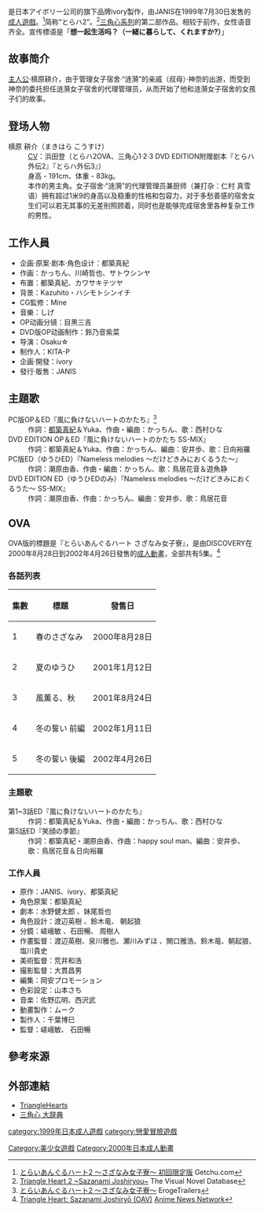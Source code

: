 {{Infobox animanga/Headerofja
|title= 三角心2 涟漪女子宿舍
|image= とらいあんぐるハート2 さざなみ女子寮.jpg
|size= 280px
|caption= 《三角心2 漣漪女子宿舍》遊戲封面
|japanese= とらいあんぐるハート2 さざなみ女子寮
|english= Triangle Hearts2
|kana= とらいあんぐるハートツー さざなみじょしりょう
|romaji= Toraianguru Hato Sazanami Joshiryo
|genre= [[戀愛|戀愛]]
}}
{{Infobox animanga/name
|original= 
|official= 
|formal= 
|common= 三角心2 涟漪女子宿舍
}}
{{Infobox animanga/Game
|標題=
|類型=[[戀愛冒險|戀愛冒險]]
|使用平台=Windows 95/98
|遊戲引擎=
|開發團隊=ivory
|代理商=JANIS
|製作人=KITA-P
|監製=Osaku☆
|腳本=[[都築真紀|都築真紀]]
|人物設定=かっちん
|音樂=しげ
|遊戲人數=1
|發售日=1999年7月30日<br>2002年6月14日（DVD EDITION）
|對象年齡=18禁
|結局數=12
}}
{{Infobox animanga/OVA
|ONA= 
|標題= 三角心 涟漪女子宿舍
|原案= 
|原作= JANIS、ivory、都築真紀
|總導演= 
|導演= 嵯峨敏、 石田暢
|系列構成= 
|劇本= 水野健太郎、妹尾哲也
|人物原案= かっちん
|人物設定= 渡辺英樹、鈴木竜、朝起狼
|機械設定= 
|音樂= 佐野広明、西沢武
|音樂製作= 
|動畫製作= ムーク
|製作= 
|書籍= 
|出版商= 
|代理發行= DISCOVERY
|其他代理發行=
|網路= 
|發售日= 2000年8月28日－2002年4月26日
|開始= 
|結束= 
|話數= 5
|其他= [[成人動畫|成人動畫]]
|版權= 
}}
{{Infobox animanga/Footerofja}}
{{Pathnav|三角心系列|frame=1}}
{{Vgname|三角心2 涟漪女子宿舍|ja=とらいあんぐるハート2 さざなみ女子寮}}是日本アイボリー公司的旗下品牌ivory製作，由JANIS在1999年7月30日发售的[[日本成人遊戲|成人遊戲]]。<ref>[http://www.getchu.com/soft.phtml?id=218 とらいあんぐるハート2 ～さざなみ女子寮～ 初回限定版] {{Wayback|url=http://www.getchu.com/soft.phtml?id=218 |date=20150803150928 }}Getchu.com{{en}}</ref>简称“とらハ2”。<ref>[https://vndb.org/v1121 Triangle Heart 2 ~Sazanami Joshiryou~] {{Wayback|url=https://vndb.org/v1121 |date=20161208233051 }}The Visual Novel Database{{en}}</ref>[[三角心系列|三角心系列]]的第二部作品。相较于前作，女性语音齐全。宣传標语是「'''想一起生活吗？（一緒に暮らして、くれますか?）'''」

== 故事简介 ==
[[主人公|主人公]]·槙原耕介，由于管理女子宿舍·“涟漪”的亲戚（叔母）·神奈的出游，而受到神奈的委托担任涟漪女子宿舍的代理管理员，从而开始了他和涟漪女子宿舍的女孩子们的故事。

== 登场人物 ==
;<span id="槙原耕介"></span>槙原 耕介（まきはら こうすけ）
:[[声優|CV]]：浜田登（とらハ2OVA、三角心1·2·3 DVD EDITION附赠剧本『とらハ外伝2』『とらハ外伝3』）
:身高 - 191cm、体重 - 83kg。
:本作的男主角。女子宿舍·“涟漪”的代理管理员兼厨师（兼打杂：仁村 真雪语）拥有超过1米9的身高以及稳重的性格和包容力，对于多愁善感的宿舍女生们可以若无其事的无差别照顾着，同时也是能够完成宿舍里各种复杂工作的男性。

== 工作人員 ==
*企画·原案·剧本·角色设计：都築真紀
*作画：かっちん、川崎哲也、サトウシンヤ
*布置：都築真紀、カワサキテツヤ
*背景：Kazuhito・ハシモトシンイチ
*CG監修：Mine
*音樂：しげ
*OP动画分镜：目黑三吉
*DVD版OP动画制作：鈴乃音紫菜
*导演：Osaku☆
*制作人：KITA-P
*企画·開發：ivory
*發行·販售：JANIS

== 主題歌 ==
;PC版OP＆ED『風に負けないハートのかたち』<ref>[http://erogetrailers.com/soft/3560#layout_page とらいあんぐるハート2 ～さざなみ女子寮～] {{Wayback|url=http://erogetrailers.com/soft/3560#layout_page |date=20160304202941 }}ErogeTrailers{{ja}}</ref>
:作詞：[[都築真紀|都築真紀]]＆Yuka、作曲・編曲：かっちん、歌：西村ひな
;DVD EDITION OP＆ED『風に負けないハートのかたち SS-MIX』
:作詞：都築真紀＆Yuka、作曲：かっちん、編曲：安井歩、歌：日向裕羅
;PC版ED（ゆうひED）『Nameless melodies 〜だけどきみにおくるうた〜』
:作詞：潮原由香、作曲・編曲：かっちん、歌：鳥居花音＆遊魚静 
;DVD EDITION ED（ゆうひEDのみ）『Nameless melodies 〜だけどきみにおくるうた〜 SS-MIX』
:作詞：潮原由香、作曲：かっちん、編曲：安井歩、歌：鳥居花音

==OVA==
OVA版的標題是『とらいあんぐるハート さざなみ女子寮』，是由DISCOVERY在2000年8月28日到2002年4月26日發售的[[成人動畫|成人動畫]]，全部共有5集。<ref>[http://www.animenewsnetwork.com/encyclopedia/anime.php?id=10060 Triangle Heart: Sazanami Joshiryō (OAV)] {{Wayback|url=http://www.animenewsnetwork.com/encyclopedia/anime.php?id=10060 |date=20160220204021 }}[[Anime_News_Network|Anime News Network]]{{en}}</ref>

===各話列表===
{| class="wikitable"
|-
! 集數 !! 標題 !! 發售日
|-
| 1 || 春のさざなみ || 2000年8月28日
|-
| 2 || 夏のゆうひ || 2001年1月12日
|-
| 3 || 風薫る、秋 || 2001年8月24日
|-
| 4 || 冬の誓い 前編 || 2002年1月11日
|-
| 5 || 冬の誓い 後編 || 2002年4月26日
|}

===主題歌===
;第1~3話ED『風に負けないハートのかたち』
:作詞：都築真紀＆Yuka、作曲・編曲：かっちん、歌：西村ひな
;第5話ED『笑顔の季節』
:作詞：都築真紀・潮原由香、作曲：happy soul man、編曲：安井歩、歌：鳥居花音＆日向裕羅

===工作人員===
*原作：JANIS、ivory、都築真紀
*角色原案：都築真紀
*劇本：水野健太郎 、妹尾哲也
*角色設計：渡辺英樹 、鈴木竜、 朝起狼
*分鏡：嵯峨敏 、石田暢、 周樹人
*作畫監督：渡辺英樹、泉川雅也、瀬川みずほ 、関口雅浩、鈴木竜、朝起狼、塩川貴史
*美術監督：荒井和浩
*撮影監督：大貫昌男
*編集：岡安プロモーション
*色彩設定：山本さち
*音楽：佐野広明、西沢武
*動畫製作：ムーク
*製作人：千葉博巳
*監督：嵯峨敏、 石田暢

==參考來源==
<references />

== 外部連結 ==
* [https://web.archive.org/web/20101221023605/http://sp-janis.com/t_hearts/index.html TriangleHearts]{{ja}}
* [https://web.archive.org/web/20111108052209/http://www.remus.dti.ne.jp/~tak-chan/traha/TraJ.html 三角心 大辞典]{{ja}}

{{DEFAULTSORT:Toraianguru Hato Sazanami Joshiryo}}

[[Category:美少女遊戲|Category:美少女遊戲]]
[[category:1999年日本成人遊戲|category:1999年日本成人遊戲]]
[[category:戀愛冒險遊戲|category:戀愛冒險遊戲]]
[[Category:2000年日本成人動畫|Category:2000年日本成人動畫]]